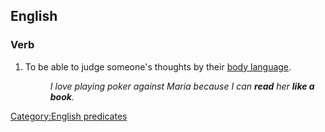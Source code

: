 ==English==

===Verb===
{{head|en|verb|head=[[read]] (someone) [[like]] [[a]] [[book]]}}

# {{simile}} To be able to judge someone's thoughts by their [[body language]].
#: ''I love playing poker against Maria because I can '''read''' her '''like a book'''.''

[[Category:English predicates]]